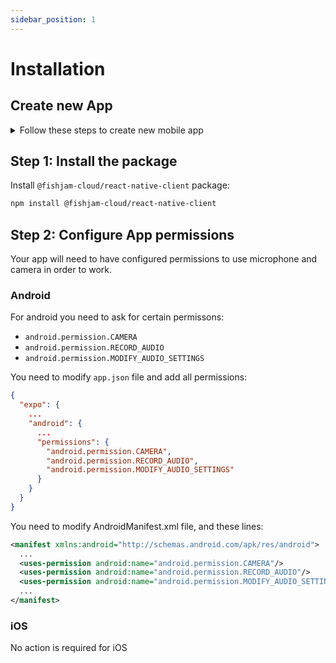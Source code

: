 ```yaml
---
sidebar_position: 1
---
```



# Installation





## Create new App

<details>
  <summary>Follow these steps to create new mobile app</summary>

If you don't have an existing project, you can create a new Expo app using a template
```bash 
npx create-expo-app@latest my-video-app
```

As next step, you have to generate native files with `expo prepare` command:

```bash 
npx expo prebuild 
```

You can also follow more detailed [expo instructions](https://docs.expo.dev/get-started/introduction/). 

</details>


## Step 1: Install the package

Install `@fishjam-cloud/react-native-client` package:

```bash npm2yarn
npm install @fishjam-cloud/react-native-client
```


## Step 2: Configure App permissions

Your app will need to have configured permissions to use microphone and camera in order to work.

### Android

For android you need to ask for certain permissons:
- `android.permission.CAMERA`
- `android.permission.RECORD_AUDIO`
- `android.permission.MODIFY_AUDIO_SETTINGS`

<Tabs groupId="package-managers">

  <TabItem value="expo" label="Expo">

You need to modify `app.json` file and add all permissions:
```json
{
  "expo": {
    ...
    "android": {
      ...
      "permissions": {
        "android.permission.CAMERA",
        "android.permission.RECORD_AUDIO",
        "android.permission.MODIFY_AUDIO_SETTINGS"
      }
    }
  }
}
```


  </TabItem>
  <TabItem value="rn" label="Bare workflow">

You need to modify AndroidManifest.xml file, and these lines:

```xml
<manifest xmlns:android="http://schemas.android.com/apk/res/android">
  ...
  <uses-permission android:name="android.permission.CAMERA"/>
  <uses-permission android:name="android.permission.RECORD_AUDIO"/>
  <uses-permission android:name="android.permission.MODIFY_AUDIO_SETTING"/>
  ...
</manifest>
```
    
  </TabItem>
</Tabs>


### iOS

No action is required for iOS

